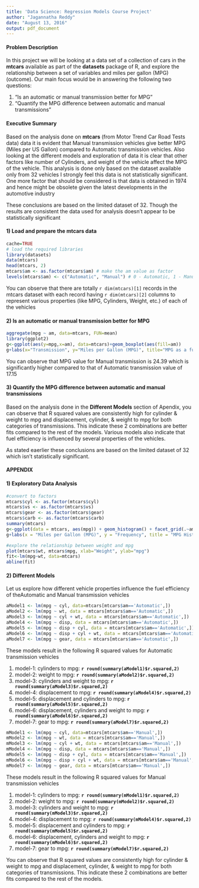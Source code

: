 ```yaml
---
title: 'Data Science: Regression Models Course Project'
author: "Jagannatha Reddy"
date: "August 13, 2016"
output: pdf_document
---
```


#### **Problem Description** 

In this project we will be looking at a data set of a collection of cars in the **mtcars** available as part of the **datasets** package of R, and explore the relationship between a set of variables and miles per gallon (MPG) (outcome). Our main focus would be in answering the following two questions:

1. “Is an automatic or manual transmission better for MPG”
2. "Quantify the MPG difference between automatic and manual transmissions" 

#### **Executive Summary**

Based on the analysis done on **mtcars** (from Motor Trend Car Road Tests data) data it is evident that Manual transmission vehicles give better MPG (Miles per US Gallon) compared to Automatic transmission vehicles. Also looking at the different models and exploration of data it is clear that other factors like number of Cylinders, and weight of the vehicle affect the MPG of the vehicle. This analysis is done only based on the dataset available only from 32 vehicles I strongly feel this data is not statistically significant. One more factor that should be considered is that data is obtained in 1974 and hence might be obsolete given the latest developments in the automotive industry

These conclusions are based on the limited dataset of 32. Though the results are consistent the data used for analysis doesn't appear to be statistically significant

#### **1) Load and prepare the mtcars data**

```r
cache=TRUE
# load the required libraries
library(datasets)
data(mtcars)
head(mtcars, 2)
mtcars$am <- as.factor(mtcars$am) # make the am value as factor
levels(mtcars$am) <- c("Automatic", "Manual") # 0 - Automatic, 1 - Manual
```

You can observe that there are totally `r dim(mtcars)[1]` records in the mtcars dataset with each record having `r dim(mtcars)[2]` columns to represent various properties (like MPG, Cylinders, Weight, etc.) of each of the vehicles

#### **2) Is an automatic or manual transmission better for MPG**

```r
aggregate(mpg ~ am, data=mtcars, FUN=mean)
library(ggplot2)
g<-ggplot(aes(y=mpg,x=am), data=mtcars)+geom_boxplot(aes(fill=am))
g+labs(x="Transmission", y="Miles per Gallon (MPG)", title="MPG as a function of Transmission")
```

You can observe that MPG value for Manual transmission is 24.39 which is significantly higher compared to that of Automatic transmission value of 17.15

#### **3) Quantify the MPG difference between automatic and manual transmissions**

Based on the analysis done in the **Different Models** section of Apendix, you can observe that R squared values are consistently high for cylinder & weight to mpg and displacement, cylinder, & weight to mpg for both categories of transmissions. This indicate these 2 combinations are better fits compared to the rest of the models. Various models also indicate that fuel efficiency is influenced by several properties of the vehicles.

As stated eaerlier these conclusions are based on the limited dataset of 32 which isn't statistically significant.

\pagebreak

#### **APPENDIX**

#### **1) Exploratory Data Analysis**

```r
#convert to factors
mtcars$cyl <- as.factor(mtcars$cyl)
mtcars$vs <- as.factor(mtcars$vs)
mtcars$gear <- as.factor(mtcars$gear)
mtcars$carb <- as.factor(mtcars$carb)
summary(mtcars)
g<-ggplot(data = mtcars, aes(mpg)) + geom_histogram() + facet_grid(.~am)
g+labs(x = "Miles per Gallon (MPG)", y = "Frequency", title = "MPG Histogram as a function of Transmission")

#explore the relationship between weight and mpg
plot(mtcars$wt, mtcars$mpg, xlab="Weight", ylab="mpg")
fit<-lm(mpg~wt, data=mtcars)
abline(fit)
```


#### **2) Different Models**

Let us explore how different vehicle properties influence the fuel efficiency of theAutomatic and Manual transmission vehicles


```r
aModel1 <- lm(mpg ~ cyl, data=mtcars[mtcars$am=='Automatic',])
aModel2 <- lm(mpg ~ wt, data = mtcars[mtcars$am=='Automatic',])
aModel3 <- lm(mpg ~ cyl + wt, data = mtcars[mtcars$am=='Automatic',])
aModel4 <- lm(mpg ~ disp, data = mtcars[mtcars$am=='Automatic',])
aModel5 <- lm(mpg ~ disp + cyl, data = mtcars[mtcars$am=='Automatic',])
aModel6 <- lm(mpg ~ disp + cyl + wt, data = mtcars[mtcars$am=='Automatic',])
aModel7 <- lm(mpg ~ gear, data = mtcars[mtcars$am=='Automatic',])
```

These models result in the following R squared values for Automatic transmission vehicles

1. model-1: cylinders to mpg: **`r round(summary(aModel1)$r.squared,2)`**
1. model-2: weight to mpg: **`r round(summary(aModel2)$r.squared,2)`**
1. model-3: cylinders and weight to mpg: **`r round(summary(aModel3)$r.squared,2)`**
1. model-4: displacement to mpg: **`r round(summary(aModel4)$r.squared,2)`**
1. model-5: displacement and cylinders to mpg: **`r round(summary(aModel5)$r.squared,2)`**
1. model-6: displacement, cylinders and weight to mpg: **`r round(summary(aModel6)$r.squared,2)`**
1. model-7: gear to mpg: **`r round(summary(aModel7)$r.squared,2)`**
```r

mModel1 <- lm(mpg ~ cyl, data=mtcars[mtcars$am=='Manual',])
mModel2 <- lm(mpg ~ wt, data = mtcars[mtcars$am=='Manual',])
mModel3 <- lm(mpg ~ cyl + wt, data = mtcars[mtcars$am=='Manual',])
mModel4 <- lm(mpg ~ disp, data = mtcars[mtcars$am=='Manual',])
mModel5 <- lm(mpg ~ disp + cyl, data = mtcars[mtcars$am=='Manual',])
mModel6 <- lm(mpg ~ disp + cyl + wt, data = mtcars[mtcars$am=='Manual',])
mModel7 <- lm(mpg ~ gear, data = mtcars[mtcars$am=='Manual',])
```

These models result in the following R squared values for Manual transmission vehicles

1. model-1: cylinders to mpg: **`r round(summary(mModel1)$r.squared,2)`**
1. model-2: weight to mpg: **`r round(summary(mModel2)$r.squared,2)`**
1. model-3: cylinders and weight to mpg: **`r round(summary(mModel3)$r.squared,2)`**
1. model-4: displacement to mpg: **`r round(summary(mModel4)$r.squared,2)`**
1. model-5: displacement and cylinders to mpg: **`r round(summary(mModel5)$r.squared,2)`**
1. model-6: displacement, cylinders and weight to mpg: **`r round(summary(mModel6)$r.squared,2)`**
1. model-7: gear to mpg: **`r round(summary(mModel7)$r.squared,2)`**

You can observe that R squared values are consistently high for cylinder & weight to mpg and displacement, cylinder, & weight to mpg for both categories of transmissions. This indicate these 2 combinations are better fits compared to the rest of the models.